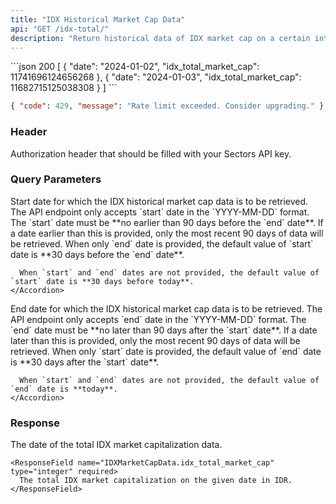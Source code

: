 ```yaml
---
title: "IDX Historical Market Cap Data"
api: "GET /idx-total/"
description: "Return historical data of IDX market cap on a certain interval (**up to 90 days**)"
---
```


<ResponseExample>
```json 200
[
  {
    "date": "2024-01-02",
    "idx_total_market_cap": 11741696124656268
  },
  {
    "date": "2024-01-03",
    "idx_total_market_cap": 11682715125038308
  }
]
```

```json 429
{ "code": 429, "message": "Rate limit exceeded. Consider upgrading." }
```

</ResponseExample>

### Header

<ParamField header="Authorization" type="string" required>
  Authorization header that should be filled with your Sectors API key.
</ParamField>

### Query Parameters

<ParamField query="start" type="string">
  Start date for which the IDX historical market cap data is to be
  retrieved.
  <AccordionGroup>
    <Accordion title="Format">
      The API endpoint only accepts `start` date in the `YYYY-MM-DD` format.
    </Accordion>
    <Accordion title="Earliest date">
      The `start` date must be **no earlier than 90 days before the `end`
      date**. If a date earlier than this is provided, only the most recent 90
      days of data will be retrieved.
    </Accordion>
    <Accordion title="Default value">
      When only `end` date is provided, the default value of `start` date is **30 days before the `end` date**.

      When `start` and `end` dates are not provided, the default value of `start` date is **30 days before today**.
    </Accordion>

  </AccordionGroup>
</ParamField>

<ParamField query="end" type="string">
  End date for which the IDX historical market cap data is to be
  retrieved.
  <AccordionGroup>
    <Accordion title="Format">
      The API endpoint only accepts `end` date in the `YYYY-MM-DD` format.
    </Accordion>
    <Accordion title="Latest date">
      The `end` date must be **no later than 90 days after the `start` date**.
      If a date later than this is provided, only the most recent 90 days of
      data will be retrieved.
    </Accordion>
    <Accordion title="Default value">
      When only `start` date is provided, the default value of `end` date is **30 days after the `start` date**.

      When `start` and `end` dates are not provided, the default value of `end` date is **today**.
    </Accordion>

  </AccordionGroup>
</ParamField>

### Response

<ResponseField name="payload" type="IDXMarketCapData[]" required>
  <Expandable title="properties">
    <ResponseField name="IDXMarketCapData.date" type="string" required>
      The date of the total IDX market capitalization data.
    </ResponseField>

    <ResponseField name="IDXMarketCapData.idx_total_market_cap" type="integer" required>
      The total IDX market capitalization on the given date in IDR.
    </ResponseField>

  </Expandable>
</ResponseField>
